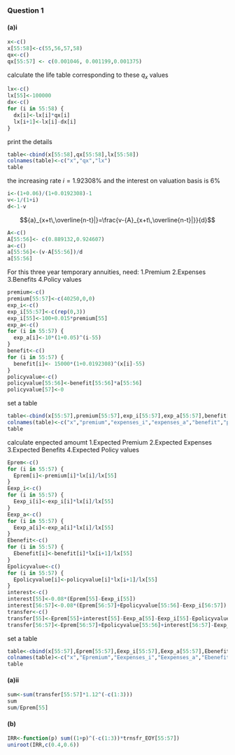 ### Question 1
#### (a)i
```{r}
x<-c()
x[55:58]<-c(55,56,57,58)
qx<-c()
qx[55:57] <- c(0.001046, 0.001199,0.001375)
```
calculate the life table corresponding to these $q_x$ values
```{r}
lx<-c()
lx[55]<-100000
dx<-c()
for (i in 55:58) {
  dx[i]<-lx[i]*qx[i]
  lx[i+1]<-lx[i]-dx[i]
}
```
print the details
```{r}
table<-cbind(x[55:58],qx[55:58],lx[55:58])
colnames(table)<-c("x","qx","lx")
table
```
the increasing rate $i=1.92308\%$ and the interest on valuation basis is 6%
```{r}
i<-(1+0.06)/(1+0.0192308)-1
v<-1/(1+i)
d<-1-v
```
$${a}_{x+t\,\overline{n-t}|}=\frac{v-{A}_{x+t\,\overline{n-t}|}}{d}$$
```{r}
A<-c()
A[55:56]<- c(0.889132,0.924607)
a<-c()
a[55:56]<-(v-A[55:56])/d
a[55:56]
```
For this three year temporary annuities, need:
1.Premium
2.Expenses
3.Benefits
4.Policy values
```{r}
premium<-c()
premium[55:57]<-c(40250,0,0)
exp_i<-c()
exp_i[55:57]<-c(rep(0,3))
exp_i[55]<-100+0.015*premium[55]
exp_a<-c()
for (i in 55:57) {
  exp_a[i]<-10*(1+0.05)^(i-55)
}
benefit<-c()
for (i in 55:57) {
  benefit[i]<- 15000*(1+0.0192308)^(x[i]-55)
}
policyvalue<-c()
policyvalue[55:56]<-benefit[55:56]*a[55:56]
policyvalue[57]<-0
```
set a table
```{r}
table<-cbind(x[55:57],premium[55:57],exp_i[55:57],exp_a[55:57],benefit[55:57],policyvalue[55:57])
colnames(table)<-c("x","premium","expenses_i","expenses_a","benefit","policy value")
table
```
calculate enpected amoumt
1.Expected Premium
2.Expected Expenses
3.Expected Benefits
4.Expected Policy values
```{r}
Eprem<-c()
for (i in 55:57) {
  Eprem[i]<-premium[i]*lx[i]/lx[55]
}
Eexp_i<-c()
for (i in 55:57) {
  Eexp_i[i]<-exp_i[i]*lx[i]/lx[55]
}
Eexp_a<-c()
for (i in 55:57) {
  Eexp_a[i]<-exp_a[i]*lx[i]/lx[55]
}
Ebenefit<-c()
for (i in 55:57) {
  Ebenefit[i]<-benefit[i]*lx[i+1]/lx[55]
}
Epolicyvalue<-c()
for (i in 55:57) {
  Epolicyvalue[i]<-policyvalue[i]*lx[i+1]/lx[55]
}
interest<-c()
interest[55]<-0.08*(Eprem[55]-Eexp_i[55])
interest[56:57]<-0.08*(Eprem[56:57]+Epolicyvalue[55:56]-Eexp_i[56:57])
transfer<-c()
transfer[55]<-Eprem[55]+interest[55]-Eexp_a[55]-Eexp_i[55]-Epolicyvalue[55]-Ebenefit[55]
transfer[56:57]<-Eprem[56:57]+Epolicyvalue[55:56]+interest[56:57]-Eexp_a[56:57]-Eexp_i[56:57]-Epolicyvalue[56:57]-Ebenefit[56:57]
```
set a table
```{r}
table<-cbind(x[55:57],Eprem[55:57],Eexp_i[55:57],Eexp_a[55:57],Ebenefit[55:57],Epolicyvalue[55:57],interest[55:57],transfer[55:57])
colnames(table)<-c("x","Epremium","Eexpenses_i","Eexpenses_a","Ebenefit","Epolicy value","interest","transfer")
table
```
#### (a)ii
```{r}
sum<-sum(transfer[55:57]*1.12^(-c(1:3)))
sum
sum/Eprem[55]
```
#### (b)
```{r}
IRR<-function(p) sum((1+p)^(-c(1:3))*trnsfr_EOY[55:57])
uniroot(IRR,c(0.4,0.6))
```
